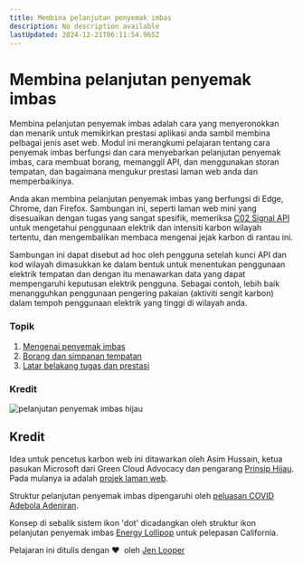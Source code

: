 ```yaml
---
title: Membina pelanjutan penyemak imbas
description: No description available
lastUpdated: 2024-12-21T06:11:54.965Z
---
```


# Membina pelanjutan penyemak imbas

Membina pelanjutan penyemak imbas adalah cara yang menyeronokkan dan menarik untuk memikirkan prestasi aplikasi anda sambil membina pelbagai jenis aset web. Modul ini merangkumi pelajaran tentang cara penyemak imbas berfungsi dan cara menyebarkan pelanjutan penyemak imbas, cara membuat borang, memanggil API, dan menggunakan storan tempatan, dan bagaimana mengukur prestasi laman web anda dan memperbaikinya.

Anda akan membina pelanjutan penyemak imbas yang berfungsi di Edge, Chrome, dan Firefox. Sambungan ini, seperti laman web mini yang disesuaikan dengan tugas yang sangat spesifik, memeriksa [C02 Signal API](https://www.co2signal.com) untuk mengetahui penggunaan elektrik dan intensiti karbon wilayah tertentu, dan mengembalikan membaca mengenai jejak karbon di rantau ini.

Sambungan ini dapat disebut ad hoc oleh pengguna setelah kunci API dan kod wilayah dimasukkan ke dalam bentuk untuk menentukan penggunaan elektrik tempatan dan dengan itu menawarkan data yang dapat mempengaruhi keputusan elektrik pengguna. Sebagai contoh, lebih baik menangguhkan penggunaan pengering pakaian (aktiviti sengit karbon) dalam tempoh penggunaan elektrik yang tinggi di wilayah anda.

### Topik

1. [Mengenai penyemak imbas](1-about-browsers/README.md)
2. [Borang dan simpanan tempatan](2-forms-browsers-local-storage/README.md)
3. [Latar belakang tugas dan prestasi](3-background-tasks-and-performance/README.md)

### Kredit

![pelanjutan penyemak imbas hijau](extension-screenshot.png)

## Kredit

Idea untuk pencetus karbon web ini ditawarkan oleh Asim Hussain, ketua pasukan Microsoft dari Green Cloud Advocacy dan pengarang [Prinsip Hijau](https://principles.green/). Pada mulanya ia adalah [projek laman web](https://github.com/jlooper/green).

Struktur pelanjutan penyemak imbas dipengaruhi oleh [peluasan COVID Adebola Adeniran](https://github.com/onedebos/covtension).

Konsep di sebalik sistem ikon 'dot' dicadangkan oleh struktur ikon pelanjutan penyemak imbas [Energy Lollipop](https://energylollipop.com/) untuk pelepasan California.

Pelajaran ini ditulis dengan ♥ ️ oleh [Jen Looper](https://www.twitter.com/jenlooper)

